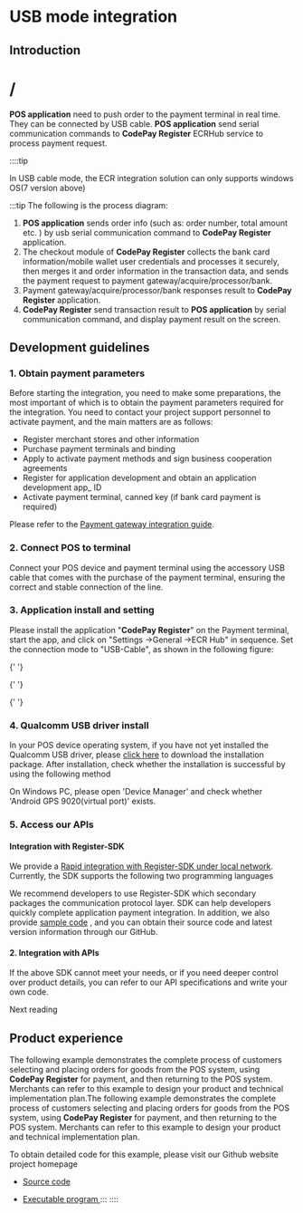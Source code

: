 
# USB mode integration

## Introduction&#x20;

# /

**POS application** need to push order to the payment terminal in real time. They can be connected by USB cable. **POS application** send serial communication commands to **CodePay Register** ECRHub service to process payment request.

::::tip

In USB cable mode, the ECR integration solution can only supports windows OS(7 version above)

:::tip The following is the process diagram:

<ImageZoom src={WorkflowCImg} />

1. **POS application** sends order info (such as: order number, total amount etc. ) by usb serial communication command to **CodePay Register** application.
2. The checkout module of **CodePay Register** collects the bank card information/mobile wallet user credentials and processes it securely, then merges it and order information in the transaction data, and sends the payment request to payment gateway/acquire/processor/bank.
3. Payment gateway/acquire/processor/bank responses result to **CodePay Register** application.
4. **CodePay Register** send transaction result to **POS application** by serial communication command, and display payment result on the screen.

## Development guidelines

### 1. Obtain payment parameters

Before starting the integration, you need to make some preparations, the most important of which is to obtain the payment parameters required for the integration. You need to contact your project support personnel to activate payment, and the main matters are as follows:

- Register merchant stores and other information
- Purchase payment terminals and binding
- Apply to activate payment methods and sign business cooperation agreements
- Register for application development and obtain an application development app\_ ID
- Activate payment terminal, canned key (if bank card payment is required)

Please refer to the <a href="/GatewayOverview" target="_blank">Payment gateway integration guide</a>.

### 2. Connect POS to terminal

Connect your POS device and payment terminal using the accessory USB cable that comes with the purchase of the payment terminal, ensuring the correct and stable connection of the line.

### 3. Application install and setting

Please install the application "**CodePay Register**" on the Payment terminal, start the app, and click on "Settings ->General ->ECR Hub" in sequence. Set the connection mode to "USB-Cable", as shown in the following figure:

<div style={{ display: "flex" }}>
  <ImageZoom src={USBSettingAImg} width={180} height={320} />

{' '}
<ImageZoom width={50} height={320} />

{' '}
<ImageZoom src={USBSettingBImg} width={180} height={320} />

{' '}
<ImageZoom width={50} height={320} />

  <ImageZoom src={USBSettingCImg} width={180} height={320} />
</div>

### 4. Qualcomm USB driver install

In your POS device operating system, if you have not yet installed the Qualcomm USB driver, please <a href="https://wise-paycloud.oss-eu-west-1.aliyuncs.com/test/codepayResource/qud.win.1.1_installer_10065.1.zip?OSSAccessKeyId=LTAI5tDS7q4RHauowRMYsUPz&Expires=1796441922&Signature=fgH95eIngQDSUCyfmp%2B8BD4G9iE%3D" target="_blank">click here</a> to download the installation package. After installation, check whether the installation is successful by using the following method

On Windows PC, please open 'Device Manager' and check whether 'Android GPS 9020(virtual port)' exists.

<ImageZoom src={QualcomDriverImg} />

### 5. Access our APIs

#### Integration with Register-SDK

We provide a <a href="/CodePayRegisterSDK" target="_blank">Rapid integration with Register-SDK under local network</a>. Currently, the SDK supports the following two programming languages

We recommend developers to use Register-SDK which secondary packages the communication protocol layer. SDK can help developers quickly complete application payment integration. In addition, we also provide <a href="https://github.com/paycloud-open/ecrhub-client-demo-java" target="_blank">sample code</a> , and you can obtain their source code and latest version information through our GitHub.

#### 2. Integration with APIs

If the above SDK cannot meet your needs, or if you need deeper control over product details, you can refer to our API specifications and write your own code.

Next reading

## Product experience

The following example demonstrates the complete process of customers selecting and placing orders for goods from the POS system, using **CodePay Register** for payment, and then returning to the POS system. Merchants can refer to this example to design your product and technical implementation plan.The following example demonstrates the complete process of customers selecting and placing orders for goods from the POS system, using **CodePay Register** for payment, and then returning to the POS system. Merchants can refer to this example to design your product and technical implementation plan.

<ImageZoom src={USBProductExperienceImg} />

To obtain detailed code for this example, please visit our Github website project homepage

- <a
    href="https://github.com/codepay-us/codepay-register-cross-terminal-integration-demo-java"
    target="_blank">
    Source code
  </a>

- <a
    href="https://github.com/codepay-us/codepay-register-cross-terminal-integration-demo-java/releases/tag/v1.0.0"
    target="_blank">
    Executable program
  </a>
  ::: ::::

